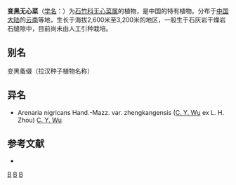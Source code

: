 {{Speciesbox
| taxon = Arenaria(植物) nigricans
| binomial_authority = Hand.-Mazz.
| subdivision_ranks =[[变种|变种]]
| subdivision =
* 变黑无心菜 ''A. n.'' var. ''nigricans''
* [[镇康无心菜|镇康无心菜]] ''A. n.'' var. ''zhengkangensis''
}}

'''变黑无心菜'''（[[学名|学名]]：{{lang|la|''Arenaria nigricans''}}）为[[石竹科|石竹科]][[无心菜属|无心菜属]]的植物，是中国的特有植物。分布于[[中国大陆|中国大陆]]的[[云南|云南]]等地，生长于海拔2,600米至3,200米的地区，一般生于石灰岩干燥岩石缝隙中，目前尚未由人工引种栽培。

== 别名 ==
变黑蚤缀（拉汉种子植物名称）

== 异名 ==
* Arenaria nigricans Hand.-Mazz. var. zhengkangensis ([[吴征镒|C. Y. Wu]] ex L. H. Zhou) [[吴征镒|C. Y. Wu]]

== 参考文献 ==
<div class="references-small">
* {{cite web| url =http://www.bioinfo.cn/db05/KmzwSpecies.php?action=view&id=2954| title =变黑无心菜（原变种）| work =《中国高等植物数据库全库》| publisher =中国科学院微生物研究所| author =昆明植物研究所| accessdate =2009-02-23| deadurl =yes| archiveurl =https://web.archive.org/web/20160305011927/http://www.bioinfo.cn/db05/KmzwSpecies.php?action=view&id=2954| archivedate =2016-03-05}}
</div>
{{Taxonbar|from=Q10912921}}

[[Category:无心菜属|B]]
[[Category:中国特有植物|B]]
[[Category:云南植物|B]]
